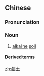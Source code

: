 {{also|碱土}}
==Chinese==
{{zh-forms|s=碱土}}

===Pronunciation===
{{zh-pron
|m=jiǎntǔ,jiántǔ
|c=gaan2 tou2
|cat=n
}}

===Noun===
{{zh-noun}}

# [[alkaline]] [[soil]]

====Derived terms====
{{zh-der|鹼土金屬}}

[[zh:鹼土]]